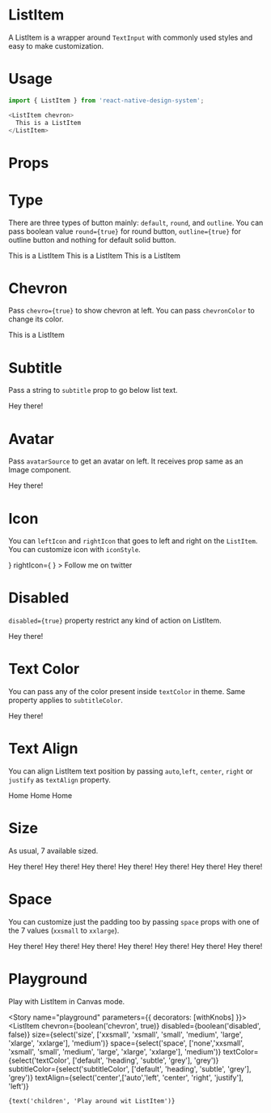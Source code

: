 
<Meta title="ListItem" component={ListItem} />

# ListItem
A ListItem is a wrapper around `TextInput` with commonly used styles and easy to make customization.

# Usage
```js
import { ListItem } from 'react-native-design-system';

<ListItem chevron>
  This is a ListItem
</ListItem>
```

# Props
<Props of={ListItem} />

# Type
There are three types of button mainly: `default`, `round`, and `outline`. You can pass boolean value `round={true}` for round button, `outline={true}` for outline button and nothing for default solid button.

<Preview>
  <Story name="type">
    <Stack>
      <ListItem>
        This is a ListItem
      </ListItem>
      <ListItem chevron>
        This is a ListItem
      </ListItem>
      <ListItem chevron subtitle="This is a subtitle">
        This is a ListItem
      </ListItem>
    </Stack>
  </Story>
</Preview>

# Chevron
Pass `chevro={true}` to show chevron at left. You can pass `chevronColor` to change its color.

<Preview>
  <Story name="chevron">
    <ListItem chevron>
        This is a ListItem
    </ListItem>
  </Story>
</Preview>

# Subtitle
Pass a string to `subtitle` prop to go below list text.

<Preview>
  <Story name="subtitle">
    <ListItem chevron subtitle="a generic subtitle">
        Hey there!
    </ListItem>
  </Story>
</Preview>

# Avatar
Pass `avatarSource` to get an avatar on left. It receives prop same as an Image component.

<Preview>
  <Story name="avatarSource">
    <ListItem
      chevron
      avatarSource={{ uri: 'https://avatars.io/twitter/iamshadmirza'}}
      subtitle="a generic subtitle">
        Hey there!
    </ListItem>
  </Story>
</Preview>

# Icon
You can `leftIcon` and `rightIcon` that goes to left and right on the `ListItem`. You can customize icon with `iconStyle`.

<Preview>
  <Story name="icon">
    <ListItem
      chevron
      subtitle="@iamshadmirza"
      leftIcon={
        <Feather
          name="twitter"
          color="#333"
          size={24}
        />
      }
      rightIcon={
        <AntDesign
          name="adduser"
          color="#333"
          size={24}
        />
      }
    >
        Follow me on twitter
    </ListItem>
  </Story>
</Preview>

# Disabled
`disabled={true}` property restrict any kind of action on ListItem.

<Preview>
  <Story name="disabled">
    <ListItem chevron disabled subtitle="a generic subtitle">
        Hey there!
    </ListItem>
  </Story>
</Preview>

# Text Color
You can pass any of the color present inside `textColor` in theme. Same property applies to `subtitleColor`.

<Preview>
  <Story name="textColor">
    <ListItem chevron textColor="grey" subtitle="a generic subtitle">
        Hey there!
    </ListItem>
  </Story>
</Preview>

# Text Align
You can align ListItem text position by passing `auto`,`left`, `center`, `right` or `justify` as `textAlign` property.

<Preview>
  <Story name="textAlign">
    <Stack>
      <ListItem chevron textAlign="left">
        Home
      </ListItem>
      <ListItem chevron textAlign="center">
        Home
      </ListItem>
      <ListItem chevron textAlign="right">
        Home
      </ListItem>
    </Stack>
  </Story>
</Preview>

# Size 
As usual, 7 available sized.

<Preview>
  <Story name="size">
    <Stack>
      <ListItem chevron size="xxsmall">
          Hey there!
      </ListItem>
      <ListItem chevron size="xsmall">
          Hey there!
      </ListItem>
      <ListItem chevron size="small">
          Hey there!
      </ListItem>
      <ListItem chevron size="medium">
          Hey there!
      </ListItem>
      <ListItem chevron size="large">
          Hey there!
      </ListItem>
      <ListItem chevron size="xlarge">
          Hey there!
      </ListItem>
      <ListItem chevron size="xxlarge">
          Hey there!
      </ListItem>
    </Stack>
  </Story>
</Preview>

# Space 
You can customize just the padding too by passing `space` props with one of the 7 values (`xxsmall` to `xxlarge`).

<Preview>
  <Story name="space">
    <Stack>
      <ListItem chevron space="xxsmall">
          Hey there!
      </ListItem>
      <ListItem chevron space="xsmall">
          Hey there!
      </ListItem>
      <ListItem chevron space="small">
          Hey there!
      </ListItem>
      <ListItem chevron space="medium">
          Hey there!
      </ListItem>
      <ListItem chevron space="large">
          Hey there!
      </ListItem>
      <ListItem chevron space="xlarge">
          Hey there!
      </ListItem>
      <ListItem chevron space="xxlarge">
          Hey there!
      </ListItem>
    </Stack>
  </Story>
</Preview>

# Playground
Play with ListItem in Canvas mode.

<Story name="playground" parameters={{ decorators: [withKnobs] }}>
  <ListItem
    chevron={boolean('chevron', true)}
    disabled={boolean('disabled', false)}
    size={select('size', ['xxsmall', 'xsmall', 'small', 'medium', 'large', 'xlarge', 'xxlarge'], 'medium')}
    space={select('space', ['none','xxsmall', 'xsmall', 'small', 'medium', 'large', 'xlarge', 'xxlarge'], 'medium')}
    textColor={select('textColor', ['default', 'heading', 'subtle', 'grey'], 'grey')}
    subtitleColor={select('subtitleColor', ['default', 'heading', 'subtle', 'grey'], 'grey')}
    textAlign={select('center',['auto','left', 'center', 'right', 'justify'], 'left')}
  >
    {text('children', 'Play around wit ListItem')}
  </ListItem>
</Story>